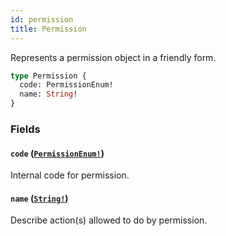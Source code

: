 ```yaml
---
id: permission
title: Permission
---
```


Represents a permission object in a friendly form.

```graphql
type Permission {
  code: PermissionEnum!
  name: String!
}
```

### Fields

#### `code` ([`PermissionEnum!`](/docs/developer/api-reference/enums/permission-enum))

Internal code for permission.

#### `name` ([`String!`](/docs/developer/api-reference/scalars/string))

Describe action(s) allowed to do by permission.
